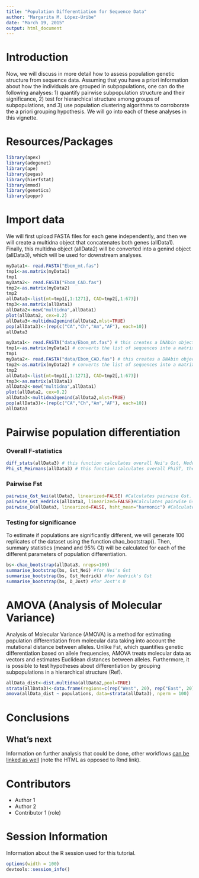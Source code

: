 ```yaml
---
title: "Population Differentiation for Sequence Data"
author: "Margarita M. López-Uribe"
date: "March 19, 2015"
output: html_document
---
```

Introduction
=========
Now, we will discuss in more detail how to assess population genetic structure from sequence data. Assuming that you have a priori information about how the individuals are grouped in subpopulations, one can do the following analyses: 1) quantify pairwise subpopulation structure and their significance, 2) test for hierarchical structure among groups of subpopulations, and 3) use population clustering algorithms to corroborate the a priori grouping hypothesis. We will go into each of these analyses in this vignette.  


Resources/Packages
=========
```r
library(apex)
library(adegenet)
library(ape)
library(pegas)
library(hierfstat)
library(mmod)
library(genetics)
library(poppr)
```

Import data
========
We will first upload FASTA files for each gene independently, and then we will create a multidna object that concatenates both genes (allData1). Finally, this multidna object (allData2) will be converted into a genind object (allData3), which will be used for downstream analyses.
```r
myData1<- read.FASTA("Ebom_mt.fas") 
tmp1<-as.matrix(myData1)
tmp1
myData2<- read.FASTA("Ebom_CAD.fas") 
tmp2<-as.matrix(myData2)
tmp2
allData1<-list(mt=tmp1[,1:1271], CAD=tmp2[,1:673])
tmp3<-as.matrix(allData1)
allData2<-new("multidna",allData1)
plot(allData2, cex=0.2)
allData3<-multidna2genind(allData2,mlst=TRUE)
pop(allData3)<-(rep(c("CA","Ch","Am","AF"), each=10))
allData3
```

```r
myData1<- read.FASTA("data/Ebom_mt.fas") # this creates a DNAbin object
tmp1<-as.matrix(myData1) # converts the list of sequences into a matrix
tmp1
myData2<- read.FASTA("data/Ebom_CAD.fas") # this creates a DNAbin object
tmp2<-as.matrix(myData2) # converts the list of sequences into a matrix
tmp2
allData1<-list(mt=tmp1[,1:1271], CAD=tmp2[,1:673])
tmp3<-as.matrix(allData1)
allData2<-new("multidna",allData1)
plot(allData2, cex=0.2)
allData3<-multidna2genind(allData2,mlst=TRUE)
pop(allData3)<-(rep(c("CA","Ch","Am","AF"), each=10))
allData3
```

Pairwise population differentiation
========
### Overall F-statistics
```r
diff_stats(allData3) # this function calculates overall Nei's Gst, Hedrick's Gst and  of the dataset
Phi_st_Meirmans(allData3) # this function calculates overall PhiST, the Fst analog for DNA sequence data
```
### Pairwise Fst
```r
pairwise_Gst_Nei(allData3, linearized=FALSE) #Calculates pairwise Gst. If linearized =TRUE, it calculates 1/(1-Gst)  
pairwise_Gst_Hedrick(allData3, linearized=FALSE)#Calculates pairwise Gst. If linearized =TRUE, it calculates 1/(1-Gst')  
pairwise_D(allData3, linearized=FALSE, hsht_mean="harmonic") #Calculates pairwise Gst. If linearized =TRUE, it calculates 1/(1-D)  
```
### Testing for significance
To estimate if populations are significantly different, we will generate 100 replicates of the dataset using the function chao_bootstrap(). Then, summary statistics (meand and 95% CI) will be calculated for each of the different parameters of population differentiation. 
```r
bs<-chao_bootstrap(allData3, nreps=100)
summarise_bootstrap(bs, Gst_Nei) #for Nei's Gst
summarise_bootstrap(bs, Gst_Hedrick) #for Hedrick's Gst
summarise_bootstrap(bs, D_Jost) #for Jost's D
```

AMOVA (Analysis of Molecular Variance)
========
Analysis of Molecular Variance (AMOVA) is a method for estimating population differentiation from molecular data taking into account the mutational distance between alleles. Unlike Fst, which quantifies genetic differentiation based on allele frequencies, AMOVA treats molecular data as vectors and estimates Euclidean distances between alleles. Furthermore, it is possible to test hypotheses about differentiation by grouping subpopulations in a hierarchical structure (Ref).
```r
allData_dist<-dist.multidna(allData2,pool=TRUE)
strata(allData3)<-data.frame(regions=c(rep("West", 20), rep("East", 20)), populations=c(rep("CA", 10), rep("Ch", 10),rep("Am", 10), rep("AF", 10)))
amova(allData_dist ~ populations, data=strata(allData3), nperm = 100)
```

# Conclusions

## What's next

Information on further analysis that could be done, other workflows [can be linked as well](DifferentiationSNP.html) (note the HTML as opposed to Rmd link).

# Contributors

- Author 1
- Author 2
- Contributor 1 (role)

# Session Information

Information about the R session used for this tutorial.

```r
options(width = 100)
devtools::session_info()
```
